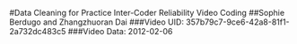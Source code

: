 #Data Cleaning for Practice Inter-Coder Reliability Video Coding
##Sophie Berdugo and Zhangzhuoran Dai 
###Video UID: 357b79c7-9ce6-42a8-81f1-2a732dc483c5
###Video Data: 2012-02-06

